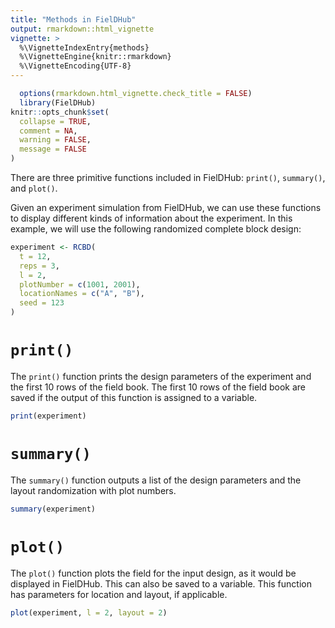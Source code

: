 ```yaml
---
title: "Methods in FielDHub"
output: rmarkdown::html_vignette
vignette: >
  %\VignetteIndexEntry{methods}
  %\VignetteEngine{knitr::rmarkdown}
  %\VignetteEncoding{UTF-8}
---
```


```r
  options(rmarkdown.html_vignette.check_title = FALSE)
  library(FielDHub)
knitr::opts_chunk$set(
  collapse = TRUE,
  comment = NA,
  warning = FALSE, 
  message = FALSE
)
```

There are three primitive functions included in FielDHub: `print()`, `summary()`, and `plot()`. 

Given an experiment simulation from FielDHub, we can use these functions to display different kinds of information about the experiment. In this example, we will use the following randomized complete block design:
```r
experiment <- RCBD(
  t = 12,
  reps = 3,
  l = 2, 
  plotNumber = c(1001, 2001),
  locationNames = c("A", "B"),
  seed = 123
)
```

# `print()`

The `print()` function prints the design parameters of the experiment and the first 10 rows of the field book. The first 10 rows of the field book are saved if the output of this function is assigned to a variable. 
```r
print(experiment)
```

# `summary()`

The `summary()` function outputs a list of the design parameters and the layout randomization with plot numbers.
```r
summary(experiment)
```

# `plot()`

The `plot()` function plots the field for the input design, as it would be displayed in FielDHub. This can also be saved to a variable. This function has parameters for location and layout, if applicable.

```r
plot(experiment, l = 2, layout = 2)
```

<br>
<br>
<br>
